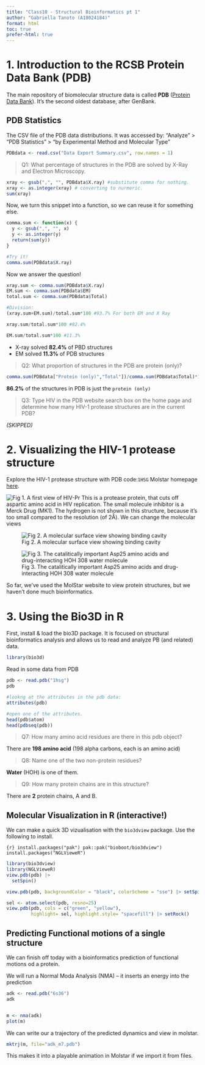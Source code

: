 ```yaml
---
title: "Class10 - Structural Bioinformatics pt 1"
author: "Gabriella Tanoto (A18024184)"
format: html
toc: true
prefer-html: true
---
```


# 1. Introduction to the RCSB Protein Data Bank (PDB)


The main repository of biomolecular structure data is called **PDB** ([Protein Data Bank](http://www.rcsb.org/)). It's the second oldest database, after GenBank.

## PDB Statistics

The CSV file of the PDB data distributions. It was accessed by:
“Analyze” > “PDB Statistics” > “by Experimental Method and Molecular Type”

```r
PDBdata <- read.csv("Data Export Summary.csv", row.names = 1)

```

> Q1: What percentage of structures in the PDB are solved by X-Ray and Electron Microscopy.

```r

xray <- gsub(",", "", PDBdata$X.ray) #substitute comma for nothing.
xray <- as.integer(xray) # converting to nurmeric.
sum(xray)

```
Now, we turn this snippet into a function, so we can reuse it for something else. 

```r
comma.sum <- function(x) {
  y <- gsub(",", "", x)
  y <- as.integer(y)
  return(sum(y))
}

#Try it!
comma.sum(PDBdata$X.ray)
```

Now we answer the question!

```r
xray.sum <- comma.sum(PDBdata$X.ray)
EM.sum <- comma.sum(PDBdata$EM)
total.sum <- comma.sum(PDBdata$Total)

#Division:
(xray.sum+EM.sum)/total.sum*100 #93.7% For both EM and X Ray

xray.sum/total.sum*100 #82.4%

EM.sum/total.sum*100 #11.3%
```

- X-ray solved **82.4%** of PBD structures
- EM solved **11.3%** of PDB structures

> Q2: What proportion of structures in the PDB are protein (only)?

```r
comma.sum(PDBdata["Protein (only)","Total"])/comma.sum(PDBdata$Total)*100
```
**86.2%** of the structures in PDB is just the `protein (only)`

> Q3: Type HIV in the PDB website search box on the home page and determine how many HIV-1 protease structures are in the current PDB?

*(SKIPPED)*


# 2. Visualizing the HIV-1 protease structure

Explore the HIV-1 protease structure with PDB code:`1HSG`
Molstar homepage [here](https://molstar.org/viewer/).

![Fig 1. A first view of HIV-Pr](1HSG.png)
This is a protease protein, that cuts off aspartic amino acid in HIV replication. The small molecule inhibitor is a Merck Drug (MK1). The hydrogen is not shown in this structure, because it's too small compared to the resolution (of 2Å). We can change the molecular views

![Fig 2. A molecular surface view showing binding cavity](1HSGMolSurface.png)


![Fig 3. The catalitically important Asp25 amino acids and drug-interacting HOH 308 water molecule](1HSGSmallMol.png)

So far, we've used the MolStar website to view protein structures, but we haven't done much bioinformatics.

# 3. Using the Bio3D in R

First, install & load the bio3D package. It is focused on structural bioinformatics analysis and allows us to read and analyze PB (and related) data. 

```r
library(bio3d)
```

Read in some data from PDB
```r
pdb <- read.pdb("1hsg")
pdb
```

```r
#lookng at the attributes in the pdb data:
attributes(pdb)

#open one of the attributes.
head(pdb$atom)
head(pdbseq(pdb))

```
> Q7: How many amino acid residues are there in this pdb object? 

There are **198 amino acid** (198 alpha carbons, each is an amino acid)

> Q8: Name one of the two non-protein residues? 

**Water** (HOH) is one of them.

> Q9: How many protein chains are in this structure? 

There are **2** protein chains, A and B. 

## Molecular Visualization in R (interactive!)

We can make a quick 3D vizualisation with the `bio3dview` package.
Use the following to install.

`{r}
install.packages("pak")
pak::pak("bioboot/bio3dview")
install.packages("NGLVieweR")`

```r
library(bio3dview)
library(NGLVieweR)
view.pdb(pdb) |>
  setSpin()

view.pdb(pdb, backgroundColor = "black", colorScheme = "sse") |> setSpin()
```

```r
sel <- atom.select(pdb, resno=25)
view.pdb(pdb, cols = c("green", "yellow"),
         highlight= sel, highlight.style= "spacefill") |> setRock()
```

## Predicting Functional motions of a single structure

We can finish off today with a bioinformatics prediction of functional motions od a protein.

We will run a Normal Moda Analysis (NMA) -- it inserts an energy into the prediction 

```r
adk <- read.pdb("6s36")
adk


m <- nma(adk)
plot(m)

```

We can write our a trajectory of the predicted dynamics and view in molstar.
```r
mktrj(m, file="adk_m7.pdb")
```

This makes it into a playable animation in Molstar if we import it from files. 